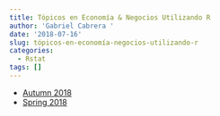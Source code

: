 ```yaml
---
title: Tópicos en Economía & Negocios Utilizando R
author: 'Gabriel Cabrera '
date: '2018-07-16'
slug: tópicos-en-economía-negocios-utilizando-r
categories:
  - Rstat
tags: []
---
```


* <a href="https://gabocg.github.io/personal_site/"> Autumn 2018 </a>
* <a href="https://gabocg.github.io/personal_site/"> Spring 2018 </a>